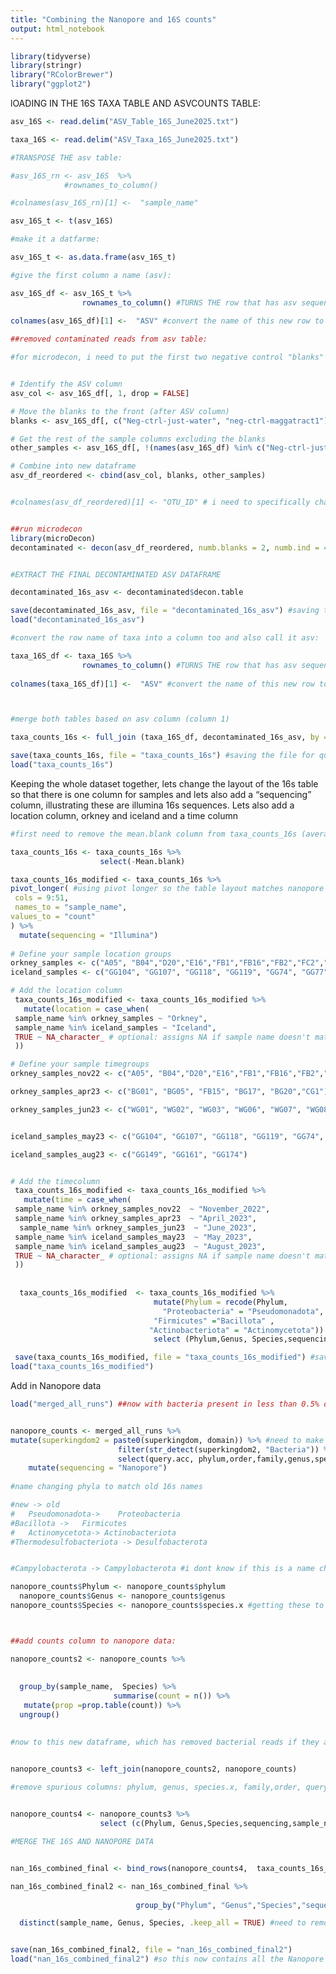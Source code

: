 ```yaml
---
title: "Combining the Nanopore and 16S counts"
output: html_notebook
---
```




```r
library(tidyverse)
library(stringr)
library("RColorBrewer") 
library("ggplot2")
```

lOADING IN THE 16S TAXA TABLE AND ASVCOUNTS TABLE:

```r
asv_16S <- read.delim("ASV_Table_16S_June2025.txt")

taxa_16S <- read.delim("ASV_Taxa_16S_June2025.txt")

#TRANSPOSE THE asv table:

#asv_16S_rn <- asv_16S  %>%
            #rownames_to_column()

#colnames(asv_16S_rn)[1] <-  "sample_name" 

asv_16S_t <- t(asv_16S)

#make it a datfarme:

asv_16S_t <- as.data.frame(asv_16S_t)

#give the first column a name (asv):

asv_16S_df <- asv_16S_t %>%
                rownames_to_column() #TURNS THE row that has asv sequences into a column 
              
colnames(asv_16S_df)[1] <-  "ASV" #convert the name of this new row to ASV

##removed contaminated reads from asv table:

#for microdecon, i need to put the first two negative control "blanks" right after the asv column:


# Identify the ASV column
asv_col <- asv_16S_df[, 1, drop = FALSE]

# Move the blanks to the front (after ASV column)
blanks <- asv_16S_df[, c("Neg-ctrl-just-water", "neg-ctrl-maggatract1")]

# Get the rest of the sample columns excluding the blanks
other_samples <- asv_16S_df[, !(names(asv_16S_df) %in% c("Neg-ctrl-just-water", "neg-ctrl-maggatract1", names(asv_col)))]

# Combine into new dataframe
asv_df_reordered <- cbind(asv_col, blanks, other_samples)


#colnames(asv_df_reordered)[1] <- "OTU_ID" # i need to specifically change the first column from asv to otu or else micridecon wont recognise it


##run microdecon
library(microDecon)
decontaminated <- decon(asv_df_reordered, numb.blanks = 2, numb.ind = 43, taxa = F)


#EXTRACT THE FINAL DECONTAMINATED ASV DATAFRAME

decontaminated_16s_asv <- decontaminated$decon.table

save(decontaminated_16s_asv, file = "decontaminated_16s_asv") #saving the file for quick reloading later on
load("decontaminated_16s_asv")

#convert the row name of taxa into a column too and also call it asv:

taxa_16S_df <- taxa_16S %>%
                rownames_to_column() #TURNS THE row that has asv sequences into a column 
              
colnames(taxa_16S_df)[1] <-  "ASV" #convert the name of this new row to ASV



#merge both tables based on asv column (column 1)

taxa_counts_16s <- full_join (taxa_16S_df, decontaminated_16s_asv, by = "ASV")

save(taxa_counts_16s, file = "taxa_counts_16s") #saving the file for quick reloading later on
load("taxa_counts_16s")


```

Keeping the whole dataset together, lets change the layout of the 16s table so that there is one column for samples and lets also add a "sequencing" column, illustrating these are illumina 16s sequences. Lets also add a location column, orkney and iceland and a time column

```r
#first need to remove the mean.blank column from taxa_counts_16s (average abundance of each OTU/ASV across the blank (negative control) samples.)

taxa_counts_16s <- taxa_counts_16s %>%
                    select(-Mean.blank)

taxa_counts_16s_modified <- taxa_counts_16s %>%
pivot_longer( #using pivot longer so the table layout matches nanopore dataframe for later merging
 cols = 9:51,
 names_to = "sample_name",
values_to = "count"
) %>%
  mutate(sequencing = "Illumina") 
  
# Define your sample location groups
orkney_samples <- c("A05", "B04","D20","E16","FB1","FB16","FB2","FC2","FD4","FE08","H04","BG01","BG05", "FB15", "BG17", "BG20","CG1","WG01", "WG02", "WG03", "WG06", "WG07", "WG08", "WG11", "WG14", "WG16", "WG18", "WG19", "WG25") # replace with actual sample names
iceland_samples <- c("GG104", "GG107", "GG118", "GG119", "GG74", "GG77","GG82", "GG87", "GG94", "GG99","GG149", "GG161", "GG174") # replace with actual sample names

# Add the location column
 taxa_counts_16s_modified <- taxa_counts_16s_modified %>%
   mutate(location = case_when(
 sample_name %in% orkney_samples ~ "Orkney",
 sample_name %in% iceland_samples ~ "Iceland",
 TRUE ~ NA_character_ # optional: assigns NA if sample name doesn't match
 ))

# Define your sample timegroups
orkney_samples_nov22 <- c("A05", "B04","D20","E16","FB1","FB16","FB2","FC2","FD4","FE08","H04")

orkney_samples_apr23 <- c("BG01", "BG05", "FB15", "BG17", "BG20","CG1")

orkney_samples_jun23 <- c("WG01", "WG02", "WG03", "WG06", "WG07", "WG08", "WG11", "WG14", "WG16", "WG18", "WG19", "WG25")


iceland_samples_may23 <- c("GG104", "GG107", "GG118", "GG119", "GG74", "GG77","GG82", "GG87", "GG94", "GG99")

iceland_samples_aug23 <- c("GG149", "GG161", "GG174")


# Add the timecolumn
 taxa_counts_16s_modified <- taxa_counts_16s_modified %>%
   mutate(time = case_when(
 sample_name %in% orkney_samples_nov22  ~ "November_2022",
 sample_name %in% orkney_samples_apr23  ~ "April_2023",
  sample_name %in% orkney_samples_jun23  ~ "June_2023",
 sample_name %in% iceland_samples_may23  ~ "May_2023",
 sample_name %in% iceland_samples_aug23  ~ "August_2023",
 TRUE ~ NA_character_ # optional: assigns NA if sample name doesn't match
 )) 
 
 
  taxa_counts_16s_modified  <- taxa_counts_16s_modified %>%
                                mutate(Phylum = recode(Phylum,
                                  "Proteobacteria" = "Pseudomonadota",
                                "Firmicutes" ="Bacillota" ,
                               "Actinobacteriota" = "Actinomycetota")) %>%
                                select (Phylum,Genus, Species,sequencing, sample_name, location,time, count)

 save(taxa_counts_16s_modified, file = "taxa_counts_16s_modified") #saving the file for quick reloading later on
load("taxa_counts_16s_modified") 
```


Add in Nanopore data

```r

load("merged_all_runs") ##now with bacteria present in less than 0.5% of the sample removed


nanopore_counts <- merged_all_runs %>%
mutate(superkingdom2 = paste0(superkingdom, domain)) %>% #need to make a column with superkingdom info because we have either superkingdom or domain depending on the run and we need to have all this info in one column
                        filter(str_detect(superkingdom2, "Bacteria")) %>% #then we filter to reain just the superkingdom/domian bacteri, to compare it to the 16s data that only has bacteria
                        select(query.acc, phylum,order,family,genus,species.x, sample_name,time,location) %>%
    mutate(sequencing = "Nanopore") 
                       
#name changing phyla to match old 16s names

#new -> old
# 	Pseudomonadota->	Proteobacteria
#Bacillota -> 	Firmicutes
# 	Actinomycetota-> Actinobacteriota
#Thermodesulfobacteriota -> Desulfobacterota


#Campylobacterota -> Campylobacterota #i dont know if this is a name change, i think the 16s just spelt it with an i? i would be dubious about including this as campylobacter genus has moved to proteobacteria phylum

nanopore_counts$Phylum <- nanopore_counts$phylum
  nanopore_counts$Genus <- nanopore_counts$genus                               
nanopore_counts$Species <- nanopore_counts$species.x #getting these to match 16s dataframe columns



##add counts column to nanopore data:

nanopore_counts2 <- nanopore_counts %>%
  
 
  group_by(sample_name,  Species) %>%
                       summarise(count = n()) %>%
   mutate(prop =prop.table(count)) %>%
  ungroup() 
 

#now to this new dataframe, which has removed bacterial reads if they are present in less than 0.5% of a sample, we need to add back in phyla, genus, sequencing, location, time


nanopore_counts3 <- left_join(nanopore_counts2, nanopore_counts)
                    
#remove spurious columns: phylum, genus, species.x, family,order, query.acc


nanopore_counts4 <- nanopore_counts3 %>%
                    select (c(Phylum, Genus,Species,sequencing,sample_name,location,time,count,prop))

#MERGE THE 16S AND NANOPORE DATA


nan_16s_combined_final <- bind_rows(nanopore_counts4,  taxa_counts_16s_modified)

nan_16s_combined_final2 <- nan_16s_combined_final %>%
                            
                            group_by("Phylum", "Genus","Species","sequencing","sample_name","location","time","count","prop") %>%

  distinct(sample_name, Genus, Species, .keep_all = TRUE) #need to remove duplicates of bacterial species for the same sample - because we merged the original  nanopore counts dataframe which hadnt summarised bacterial counts per sample, so the same bacteria had multiple rows for a given sample. if we had kept this dataframe like that it would have inflated actual counts of bacteria


save(nan_16s_combined_final2, file = "nan_16s_combined_final2")
load("nan_16s_combined_final2") #so this now contains all the Nanopore counts (filtered to remove bacteria present in less than 0.5% of the sample) and illumina data, with decontaminated reads 
```
